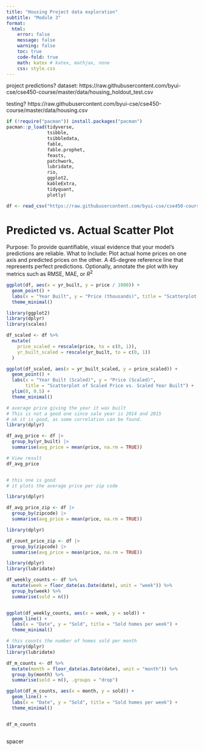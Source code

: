 ```yaml
---
title: "Housing Project data exploration"
subtitle: "Module 3"
format: 
  html:
    error: false
    message: false
    warning: false
    toc: true
    code-fold: true
    math: katex # katex, mathjax, none 
    css: style.css
---
```


project predictions?
dataset: https://raw.githubusercontent.com/byui-cse/cse450-course/master/data/housing_holdout_test.csv

testing?
https://raw.githubusercontent.com/byui-cse/cse450-course/master/data/housing.csv


```r

if (!require("pacman")) install.packages("pacman")
pacman::p_load(tidyverse,
               tsibble, 
               tsibbledata,
               fable,
               fable.prophet,
               feasts,
               patchwork,
               lubridate,
               rio,
               ggplot2,
               kableExtra, 
               tidyquant,
               plotly)

```



```r
df <- read_csv("https://raw.githubusercontent.com/byui-cse/cse450-course/master/data/housing.csv")


```



# Predicted vs. Actual Scatter Plot

Purpose: To provide quantifiable, visual evidence that your model’s predictions are reliable.
What to Include:
Plot actual home prices on one axis and predicted prices on the other.
A 45-degree reference line that represents perfect predictions.
Optionally, annotate the plot with key metrics such as RMSE, MAE, or $R^2$

```r

ggplot(df, aes(x = yr_built, y = price / 1000)) +
  geom_point() +
  labs(x = "Year Built", y = "Price (thousands)", title = "Scatterplot of Price vs. Year Built") +
  theme_minimal()

```


```r

library(ggplot2)
library(dplyr)
library(scales)

df_scaled <- df %>%
  mutate(
    price_scaled = rescale(price, to = c(0, 1)),
    yr_built_scaled = rescale(yr_built, to = c(0, 1))
  )

ggplot(df_scaled, aes(x = yr_built_scaled, y = price_scaled)) +
  geom_point() +
  labs(x = "Year Built (Scaled)", y = "Price (Scaled)", 
       title = "Scatterplot of Scaled Price vs. Scaled Year Built") +
  ylim(0, 0.5) +
  theme_minimal()


```



```r
# average price giving the year it was built
# This is not a good one since sale year is 2014 and 2015
# ok it is good, as some correlation can be found.
library(dplyr)

df_avg_price <- df |>
  group_by(yr_built) |>
  summarise(avg_price = mean(price, na.rm = TRUE))

# View result
df_avg_price



```



```r
# this one is good
# it plots the average price per zip code

library(dplyr)

df_avg_price_zip <- df |>
  group_by(zipcode) |>
  summarise(avg_price = mean(price, na.rm = TRUE))


```

```r

library(dplyr)

df_count_price_zip <- df |>
  group_by(zipcode) |>
  summarise(avg_price = mean(price, na.rm = TRUE))

```


```r
library(dplyr)
library(lubridate)

df_weekly_counts <- df %>%
  mutate(week = floor_date(as.Date(date), unit = "week")) %>%
  group_by(week) %>%
  summarise(sold = n())


ggplot(df_weekly_counts, aes(x = week, y = sold)) +
  geom_line() +
  labs(x = "Date", y = "Sold", title = "Sold homes per week") +
  theme_minimal()

```



```r
# this counts the number of homes sold per month
library(dplyr)
library(lubridate)

df_m_counts <- df %>%
  mutate(month = floor_date(as.Date(date), unit = "month")) %>%
  group_by(month) %>%
  summarise(sold = n(), .groups = "drop")

ggplot(df_m_counts, aes(x = month, y = sold)) +
  geom_line() +
  labs(x = "Date", y = "Sold", title = "Sold homes per week") +
  theme_minimal()


df_m_counts

```






```r



```













































































































































































































spacer